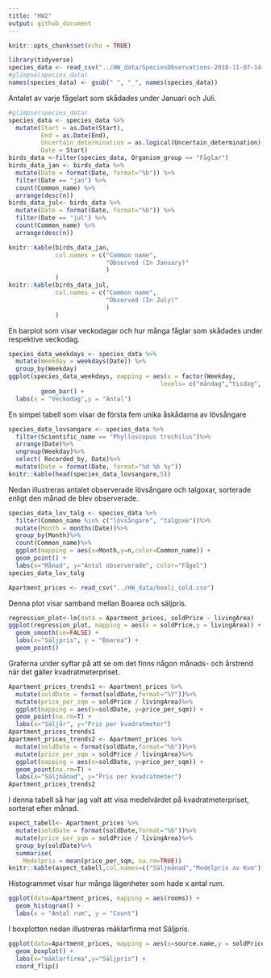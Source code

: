 ```yaml
---
title: "HW2"
output: github_document
---
```


```r
knitr::opts_chunk$set(echo = TRUE)
```

```r
library(tidyverse)
species_data <- read_csv("../HW_data/SpeciesObservations-2018-11-07-14-23-54.csv")
#glimpse(species_data)
names(species_data) <- gsub(" ", "_", names(species_data))
```


Antalet av varje fågelart som skådades under Januari och Juli.


```r
#glimpse(species_data)
species_data <- species_data %>%
  mutate(Start = as.Date(Start),
         End = as.Date(End),
         Uncertain_determination = as.logical(Uncertain_determination), 
         Date = Start)
birds_data <-filter(species_data, Organism_group == "Fåglar")
birds_data_jan <- birds_data %>%
  mutate(Date = format(Date, format="%b")) %>%
  filter(Date == "jan") %>%
  count(Common_name) %>%
  arrange(desc(n))
birds_data_jul<- birds_data %>%
  mutate(Date = format(Date, format="%b")) %>%
  filter(Date == "jul") %>%
  count(Common_name) %>%
  arrange(desc(n))

knitr::kable(birds_data_jan,
             col.names = c("Common name",
                           "Observed (In January)"
                           )
             )
knitr::kable(birds_data_jul,
             col.names = c("Common name",
                           "Observed (In July)"
                           )
             )

```

En barplot som visar veckodagar och hur många fåglar som skådades under respektive veckodag.


```r
species_data_weekdays <- species_data %>%
  mutate(Weekday = weekdays(Date)) %>%
  group_by(Weekday)
ggplot(species_data_weekdays, mapping = aes(x = factor(Weekday,
                                          levels= c("måndag","tisdag", "onsdag", "torsdag", "fredag", "lördag", "söndag")))) +
         geom_bar() +
  labs(x = "Veckodag",y = "Antal")
```


En simpel tabell som visar de första fem unika åskådarna av lövsångare


```r
species_data_lovsangare <- species_data %>%
  filter(Scientific_name == "Phylloscopus trochilus")%>%
  arrange(Date)%>%
  ungroup(Weekday)%>%
  select( Recorded_by, Date)%>%
  mutate(Date = format(Date, format="%d %b %y"))
knitr::kable(head(species_data_lovsangare,5))


```


Nedan illustreras antalet observerade lövsångare och talgoxar, sorterade enligt den månad de blev observerade.

```r
species_data_lov_talg <- species_data %>%
  filter(Common_name %in% c("lövsångare", "talgoxe"))%>%
  mutate(Month = months(Date))%>%
  group_by(Month)%>%
  count(Common_name)%>%
  ggplot(mapping = aes(x=Month,y=n,color=Common_name)) + 
  geom_point() +
  labs(x="Månad", y="Antal observerade", color="Fågel")
species_data_lov_talg 
```


```r
Apartment_prices <- read_csv("../HW_data/booli_sold.csv")
```

Denna plot visar samband mellan Boarea och säljpris.


```r
regression_plot<-lm(data = Apartment_prices, soldPrice ~ livingArea)
ggplot(regression_plot, mapping = aes(x = soldPrice,y = livingArea)) +
  geom_smooth(se=FALSE) +
  labs(x="Säljpris", y = "Boarea") + 
  geom_point()
```

Graferna under syftar på att se om det finns någon månads- och årstrend när det gäller kvadratmeterpriset.

```r
Apartment_prices_trends1 <- Apartment_prices %>%
  mutate(soldDate = format(soldDate,format="%Y"))%>%
  mutate(price_per_sqm = soldPrice / livingArea)%>%
  ggplot(mapping = aes(x=soldDate, y=price_per_sqm)) + 
  geom_point(na.rm=T) +
  labs(x="Säljår", y="Pris per kvadratmeter")
Apartment_prices_trends1
Apartment_prices_trends2 <- Apartment_prices %>%
  mutate(soldDate = format(soldDate,format="%b"))%>%
  mutate(price_per_sqm = soldPrice / livingArea)%>%
  ggplot(mapping = aes(x=soldDate, y=price_per_sqm)) + 
  geom_point(na.rm=T) +
  labs(x="Säljmånad", y="Pris per kvadratmeter")
Apartment_prices_trends2
```

I denna tabell så har jag valt att visa medelvärdet på kvadratmeterpriset, sorterat efter månad.


```r
aspect_tabell<- Apartment_prices %>%
  mutate(soldDate = format(soldDate,format="%b"))%>%
  mutate(price_per_sqm = soldPrice / livingArea)%>%
  group_by(soldDate)%>%
  summarise(
    Medelpris = mean(price_per_sqm, na.rm=TRUE))
knitr::kable(aspect_tabell,col.names=c("Säljmånad","Medelpris av Kvm"))
```


Histogrammet visar hur många lägenheter som hade x antal rum.

```r
ggplot(data=Apartment_prices, mapping = aes(rooms)) + 
  geom_histogram() +
  labs(x = "Antal rum", y = "Count")
```


I boxplotten nedan illustreras mäklarfirma mot Säljpris.


```r
ggplot(data=Apartment_prices, mapping = aes(x=source.name,y = soldPrice)) +
  geom_boxplot() +
  labs(x="mäklarfirma",y="Säljpris") +
  coord_flip()
```

